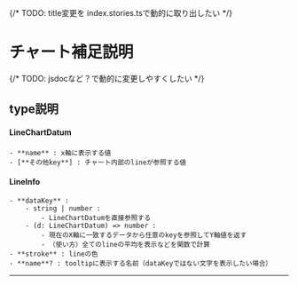 

{/* TODO: title変更を index.stories.tsで動的に取り出したい */}
<Meta title="Molecule/LineChart/Introduction"/>


# チャート補足説明

{/* TODO: jsdocなど？で動的に変更しやすくしたい */}
## type説明
#### LineChartDatum
    - **name** : x軸に表示する値
    - [**その他key**] : チャート内部のlineが参照する値
#### LineInfo
    - **dataKey** : 
        - string | number :
            - LineChartDatumを直接参照する
        - (d: LineChartDatum) => number : 
            - 現在のX軸に一致するデータから任意のkeyを参照してY軸値を返す
            - （使い方）全てのlineの平均を表示などを関数で計算
    - **stroke** : lineの色
    - **name**? : tooltipに表示する名前（dataKeyではない文字を表示したい場合）
-- --

<Controls of={LineChartStories.LineElementCount} />



<Canvas of={LineChartStories.LineElementCount} />